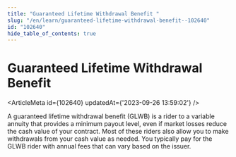 ```yaml
---
title: "Guaranteed Lifetime Withdrawal Benefit "
slug: "/en/learn/guaranteed-lifetime-withdrawal-benefit--102640"
id: "102640"
hide_table_of_contents: true
---
```



# Guaranteed Lifetime Withdrawal Benefit 

<ArticleMeta id={102640} updatedAt={'2023-09-26 13:59:02'} />
<div className='border-solid border-b border-t-0 my-4 border-[var(--ifm-color-gray-300)]' />

A guaranteed lifetime withdrawal benefit (GLWB) is a rider to a variable annuity that provides a minimum payout level, even if market losses reduce the cash value of your contract. Most of these riders also allow you to make withdrawals from your cash value as needed. You typically pay for the GLWB rider with annual fees that can vary based on the issuer.
